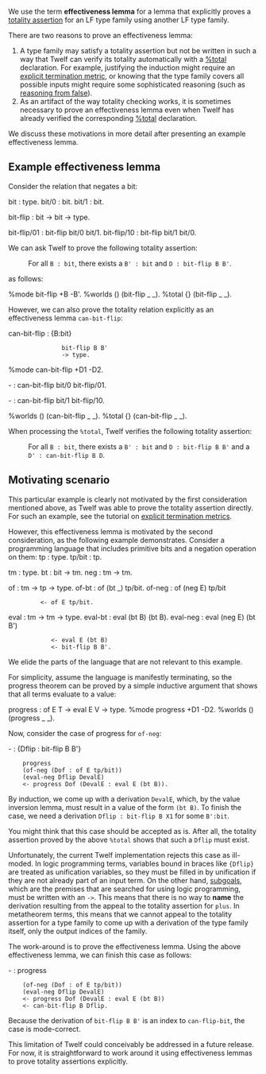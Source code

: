 We use the term '''effectiveness lemma''' for a lemma that explicitly proves a [[totality assertion]] for an LF type family using another LF type family.  

There are two reasons to prove an effectiveness lemma:
# A type family may satisfy a totality assertion but not be written in such a way that Twelf can verify its totality automatically with a [[%total]] declaration.  For example, justifying the induction might require an [[structural metrics|explicit termination metric]], or knowing that the type family covers all possible inputs might require some sophisticated reasoning (such as [[reasoning from false]]).
# As an artifact of the way totality checking works, it is sometimes necessary to prove an effectiveness lemma even when Twelf has already verified the corresponding [[%total]] declaration.  

We discuss these motivations in more detail after presenting an example effectiveness lemma.

==Example effectiveness lemma==

Consider the relation that negates a bit:

<twelf>
bit : type.
bit/0 : bit.
bit/1 : bit.
 
bit-flip : bit -> bit -> type.
 
bit-flip/01 : bit-flip bit/0 bit/1.
bit-flip/10 : bit-flip bit/1 bit/0.
</twelf>

We can ask Twelf to prove the following totality assertion:

: For all <tt>B : bit</tt>, there exists a <tt>B' : bit</tt> and <tt>D : bit-flip B B'</tt>.

as follows:

<twelf check="true">
%mode bit-flip +B -B'.
%worlds () (bit-flip _ _).
%total {} (bit-flip _ _).
</twelf>

However, we can also prove the totality relation explicitly as an effectiveness lemma <tt>can-bit-flip</tt>:

<twelf check="true">
can-bit-flip : {B:bit}
                bit-flip B B'
                -> type.
%mode can-bit-flip +D1 -D2.

- : can-bit-flip bit/0 bit-flip/01.

- : can-bit-flip bit/1 bit-flip/10.

%worlds () (can-bit-flip _ _).
%total {} (can-bit-flip _ _).
</twelf>

When processing the <tt>%total</tt>, Twelf verifies the following totality assertion:
: For all <tt>B : bit</tt>, there exists a <tt>B' : bit</tt> and <tt>D : bit-flip B B'</tt> and a <tt>D' : can-bit-flip B D</tt>.

==Motivating scenario==

This particular example is clearly not motivated by the first consideration mentioned above, as Twelf was able to prove the totality assertion directly.  For such an example, see the tutorial on [[structural metrics|explicit termination metrics]].

However, this effectiveness lemma is motivated by the second consideration, as the following example demonstrates.  Consider a programming language that includes primitive bits and a negation operation on them:
<twelf>
tp     : type.
tp/bit : tp.

tm  : type.
bt  : bit -> tm.
neg : tm -> tm.

of : tm -> tp -> type.
of-bt : of (bt _) tp/bit.
of-neg : of (neg E) tp/bit
          <- of E tp/bit.

eval     : tm -> tm -> type.
eval-bt  : eval (bt B) (bt B).
eval-neg : eval (neg E) (bt B')
             <- eval E (bt B)
             <- bit-flip B B'.
</twelf>
We elide the parts of the language that are not relevant to this example.

For simplicity, assume the language is manifestly terminating, so the progress theorem can be proved by a simple inductive argument that shows that all terms evaluate to a value:

<twelf discard=true>
progress : of E T -> eval E V -> type.
%mode progress +D1 -D2.
%worlds () (progress _ _).
</twelf>
<twelf hidden=true>
progress : of E T -> eval E V -> type.
%mode progress +D1 -D2.
</twelf>

Now, consider the case of progress for <tt>of-neg</tt>:

<twelf check=decl discard=true>
- : {Dflip : bit-flip B B'}
     progress 
     (of-neg (Dof : of E tp/bit)) 
     (eval-neg Dflip DevalE)
     <- progress Dof (DevalE : eval E (bt B)).
</twelf>

By induction, we come up with a derivation <tt>DevalE</tt>, which, by the value inversion lemma, must result in a value of the form <tt>(bt B)</tt>.  To finish the case, we need a derivation <tt>Dflip : bit-flip B X1</tt> for some <tt>B':bit</tt>.  

You might think that this case should be accepted as is.  After all, the totality assertion proved by the above <tt>%total</tt> shows that such a <tt>Dflip</tt> must exist.  

Unfortunately, the current Twelf implementation rejects this case as ill-moded.  In logic programming terms, variables bound in braces like <tt>{Dflip}</tt> are treated as unification variables, so they must be filled in by unification if they are not already part of an input term.  On the other hand, [[subgoal]]s, which are the premises that are searched for using logic programming, must be written with an <tt>-></tt>.  This means that there is no way to '''name''' the derivation resulting from the appeal to the totality assertion for <tt>plus</tt>.  In metatheorem terms, this means that we cannot appeal to the totality assertion for a type family to come up with a derivation of the type family itself, only the output indices of the family.  

The work-around is to prove the effectiveness lemma.  Using the above effectiveness lemma, we can finish this case as follows:

<twelf check=decl>
- : progress 
     (of-neg (Dof : of E tp/bit)) 
     (eval-neg Dflip DevalE)
     <- progress Dof (DevalE : eval E (bt B))
     <- can-bit-flip B Dflip.
</twelf>

Because the derivation of <tt> bit-flip B B'</tt> is an index to <tt>can-flip-bit</tt>, the case is mode-correct.

This limitation of Twelf could conceivably be addressed in a future release.  For now, it is straightforward to work around it using effectiveness lemmas to prove totality assertions explicitly.

{{tutorial}}